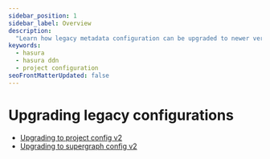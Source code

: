 ```yaml
---
sidebar_position: 1
sidebar_label: Overview
description:
  "Learn how legacy metadata configuration can be upgraded to newer versions."
keywords:
  - hasura
  - hasura ddn
  - project configuration
seoFrontMatterUpdated: false
---
```


# Upgrading legacy configurations

- [Upgrading to project config v2](upgrade-project-v2)
- [Upgrading to supergraph config v2](upgrade-supergraph-v2)
